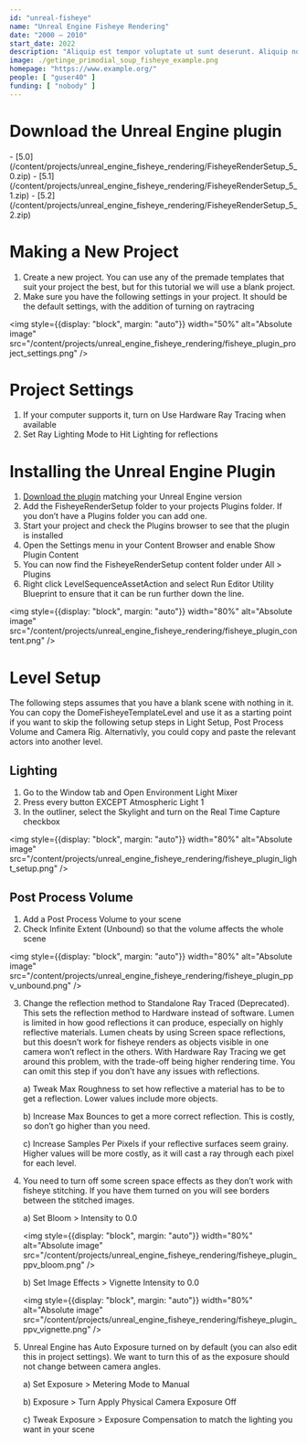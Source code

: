 ```yaml
---
id: "unreal-fisheye"
name: "Unreal Engine Fisheye Rendering"
date: "2000 – 2010"
start_date: 2022
description: "Aliquip est tempor voluptate ut sunt deserunt. Aliquip nostrud fugiat ipsum aliquip nulla exercitation ea qui laborum. Commodo cupidatat nostrud tempor veniam."
image: ./getinge_primodial_soup_fisheye_example.png
homepage: "https://www.example.org/"
people: [ "guser40" ]
funding: [ "nobody" ]
---
```


<h1 id="download-links">Download the Unreal Engine plugin </h1>
- [5.0](/content/projects/unreal_engine_fisheye_rendering/FisheyeRenderSetup_5_0.zip)
- [5.1](/content/projects/unreal_engine_fisheye_rendering/FisheyeRenderSetup_5_1.zip)
- [5.2](/content/projects/unreal_engine_fisheye_rendering/FisheyeRenderSetup_5_2.zip)



# Making a New Project



1. Create a new project. You can use any of the premade templates that suit your project the best, but for this tutorial we will use a blank project.
2. Make sure you have the following settings in your project. It should be the default settings, with the addition of turning on raytracing

<img style={{display: "block", margin: "auto"}} width="50%" alt="Absolute image" src="/content/projects/unreal_engine_fisheye_rendering/fisheye_plugin_project_settings.png" />

# Project Settings
1.	If your computer supports it, turn on Use Hardware Ray Tracing when available
2.	Set Ray Lighting Mode to Hit Lighting for reflections

# Installing the Unreal Engine Plugin
1. [Download the plugin](#download-links) matching your Unreal Engine version
2. Add the FisheyeRenderSetup folder to your projects Plugins folder. If you don’t have a Plugins folder you can add one.
3. Start your project and check the Plugins browser to see that the plugin is installed
4. Open the Settings menu in your Content Browser and enable Show Plugin Content
5. You can now find the FisheyeRenderSetup content folder under All > Plugins
6. Right click LevelSequenceAssetAction and select Run Editor Utility Blueprint to ensure that it can be run further down the line.


<img style={{display: "block", margin: "auto"}} width="80%" alt="Absolute image" src="/content/projects/unreal_engine_fisheye_rendering/fisheye_plugin_content.png" />

# Level Setup
The following steps assumes that you have a blank scene with nothing in it.
You can copy the DomeFisheyeTemplateLevel and use it as a starting point if you want to skip the following setup steps in Light Setup, Post Process Volume and Camera Rig. 
Alternativly, you could copy and paste the relevant actors into another level.

## Lighting

1. Go to the Window tab and Open Environment Light Mixer
2. Press every button EXCEPT Atmospheric Light 1
3. In the outliner, select the Skylight and turn on the Real Time Capture checkbox

<img style={{display: "block", margin: "auto"}} width="80%" alt="Absolute image" src="/content/projects/unreal_engine_fisheye_rendering/fisheye_plugin_light_setup.png" />

## Post Process Volume
1. Add a Post Process Volume to your scene
2. Check Infinite Extent (Unbound) so that the volume affects the whole scene

<img style={{display: "block", margin: "auto"}} width="80%" alt="Absolute image" src="/content/projects/unreal_engine_fisheye_rendering/fisheye_plugin_ppv_unbound.png" />

3. Change the reflection method to Standalone Ray Traced (Deprecated). This sets the reflection method to Hardware instead of software. 
Lumen is limited in how good reflections it can produce, especially on highly reflective materials. 
Lumen cheats by using Screen space reflections, but this doesn’t work for fisheye renders as objects visible in one camera won’t reflect in the others. 
With Hardware Ray Tracing we get around this problem, with the trade-off being higher rendering time. You can omit this step if you don’t have any issues with reflections.

	a) Tweak Max Roughness to set how reflective a material has to be to get a reflection. Lower values include more objects.

	b) Increase Max Bounces to get a more correct reflection. This is costly, so don’t go higher than you need.

	c) Increase Samples Per Pixels if your reflective surfaces seem grainy. Higher values will be more costly, as it will cast a ray through each pixel for each level.

4. You need to turn off some screen space effects as they don’t work with fisheye stitching. If you have them turned on you will see borders between the stitched images.

	a) Set Bloom > Intensity to 0.0

	<img style={{display: "block", margin: "auto"}} width="80%" alt="Absolute image" src="/content/projects/unreal_engine_fisheye_rendering/fisheye_plugin_ppv_bloom.png" />

	b) Set Image Effects > Vignette Intensity to 0.0

	<img style={{display: "block", margin: "auto"}} width="80%" alt="Absolute image" src="/content/projects/unreal_engine_fisheye_rendering/fisheye_plugin_ppv_vignette.png" />

5. Unreal Engine has Auto Exposure turned on by default (you can also edit this in project settings). We want to turn this of as the exposure should not change between camera angles.

	a) Set Exposure > Metering Mode to Manual

	b) Exposure > Turn Apply Physical Camera Exposure Off
	
	c) Tweak Exposure > Exposure Compensation to match the lighting you want in your scene
 



